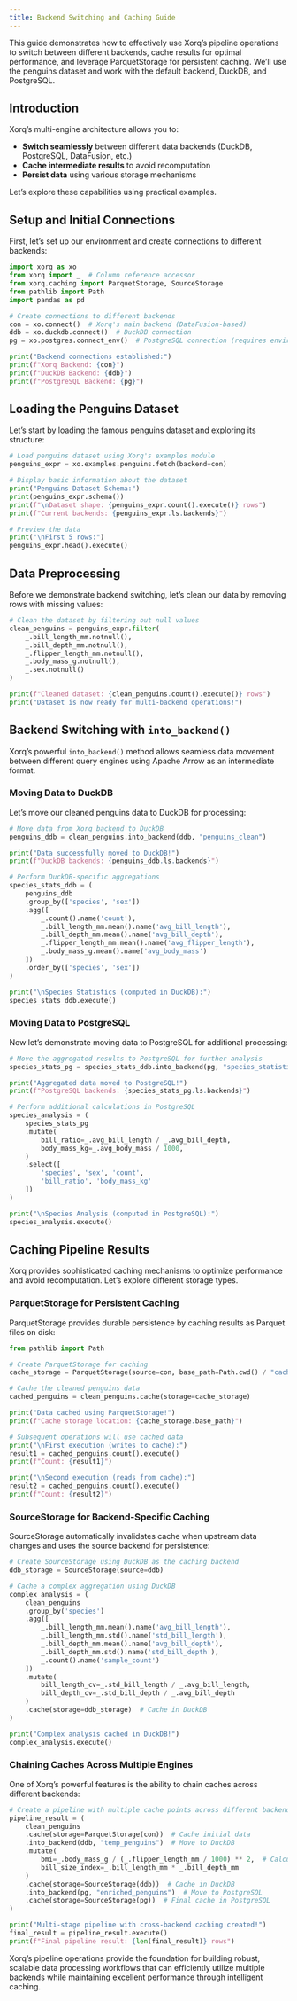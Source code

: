 ```yaml
---
title: Backend Switching and Caching Guide
---
```


This guide demonstrates how to effectively use Xorq's pipeline operations to switch between different backends, cache results for optimal performance, and leverage ParquetStorage for persistent caching. We'll use the penguins dataset and work with the default backend, DuckDB, and PostgreSQL.

## Introduction

Xorq's multi-engine architecture allows you to:

- **Switch seamlessly** between different data backends (DuckDB, PostgreSQL, DataFusion, etc.)
- **Cache intermediate results** to avoid recomputation
- **Persist data** using various storage mechanisms

Let's explore these capabilities using practical examples.

## Setup and Initial Connections

First, let's set up our environment and create connections to different backends:

```python
import xorq as xo
from xorq import _  # Column reference accessor
from xorq.caching import ParquetStorage, SourceStorage
from pathlib import Path
import pandas as pd

# Create connections to different backends
con = xo.connect()  # Xorq's main backend (DataFusion-based)
ddb = xo.duckdb.connect()  # DuckDB connection
pg = xo.postgres.connect_env()  # PostgreSQL connection (requires environment setup)

print("Backend connections established:")
print(f"Xorq Backend: {con}")
print(f"DuckDB Backend: {ddb}")
print(f"PostgreSQL Backend: {pg}")
```

## Loading the Penguins Dataset

Let's start by loading the famous penguins dataset and exploring its structure:

```python
# Load penguins dataset using Xorq's examples module
penguins_expr = xo.examples.penguins.fetch(backend=con)

# Display basic information about the dataset
print("Penguins Dataset Schema:")
print(penguins_expr.schema())
print(f"\nDataset shape: {penguins_expr.count().execute()} rows")
print(f"Current backends: {penguins_expr.ls.backends}")

# Preview the data
print("\nFirst 5 rows:")
penguins_expr.head().execute()
```

## Data Preprocessing

Before we demonstrate backend switching, let's clean our data by removing rows with missing values:

```python
# Clean the dataset by filtering out null values
clean_penguins = penguins_expr.filter(
    _.bill_length_mm.notnull(),
    _.bill_depth_mm.notnull(),
    _.flipper_length_mm.notnull(),
    _.body_mass_g.notnull(),
    _.sex.notnull()
)

print(f"Cleaned dataset: {clean_penguins.count().execute()} rows")
print("Dataset is now ready for multi-backend operations!")
```

## Backend Switching with `into_backend()`

Xorq's powerful `into_backend()` method allows seamless data movement between different query engines using Apache Arrow as an intermediate format.

### Moving Data to DuckDB

Let's move our cleaned penguins data to DuckDB for processing:

```python
# Move data from Xorq backend to DuckDB
penguins_ddb = clean_penguins.into_backend(ddb, "penguins_clean")

print("Data successfully moved to DuckDB!")
print(f"DuckDB backends: {penguins_ddb.ls.backends}")

# Perform DuckDB-specific aggregations
species_stats_ddb = (
    penguins_ddb
    .group_by(['species', 'sex'])
    .agg([
        _.count().name('count'),
        _.bill_length_mm.mean().name('avg_bill_length'),
        _.bill_depth_mm.mean().name('avg_bill_depth'),
        _.flipper_length_mm.mean().name('avg_flipper_length'),
        _.body_mass_g.mean().name('avg_body_mass')
    ])
    .order_by(['species', 'sex'])
)

print("\nSpecies Statistics (computed in DuckDB):")
species_stats_ddb.execute()
```

### Moving Data to PostgreSQL

Now let's demonstrate moving data to PostgreSQL for additional processing:

```python
# Move the aggregated results to PostgreSQL for further analysis
species_stats_pg = species_stats_ddb.into_backend(pg, "species_statistics")

print("Aggregated data moved to PostgreSQL!")
print(f"PostgreSQL backends: {species_stats_pg.ls.backends}")

# Perform additional calculations in PostgreSQL
species_analysis = (
    species_stats_pg
    .mutate(
        bill_ratio=_.avg_bill_length / _.avg_bill_depth,
        body_mass_kg=_.avg_body_mass / 1000,
    )
    .select([
        'species', 'sex', 'count',
        'bill_ratio', 'body_mass_kg'
    ])
)

print("\nSpecies Analysis (computed in PostgreSQL):")
species_analysis.execute()
```

## Caching Pipeline Results

Xorq provides sophisticated caching mechanisms to optimize performance and avoid recomputation. Let's explore different storage types.

### ParquetStorage for Persistent Caching

ParquetStorage provides durable persistence by caching results as Parquet files on disk:

```python
from pathlib import Path

# Create ParquetStorage for caching
cache_storage = ParquetStorage(source=con, base_path=Path.cwd() / "cache")

# Cache the cleaned penguins data
cached_penguins = clean_penguins.cache(storage=cache_storage)

print("Data cached using ParquetStorage!")
print(f"Cache storage location: {cache_storage.base_path}")

# Subsequent operations will use cached data
print("\nFirst execution (writes to cache):")
result1 = cached_penguins.count().execute()
print(f"Count: {result1}")

print("\nSecond execution (reads from cache):")
result2 = cached_penguins.count().execute()
print(f"Count: {result2}")
```

### SourceStorage for Backend-Specific Caching

SourceStorage automatically invalidates cache when upstream data changes and uses the source backend for persistence:

```python
# Create SourceStorage using DuckDB as the caching backend
ddb_storage = SourceStorage(source=ddb)

# Cache a complex aggregation using DuckDB
complex_analysis = (
    clean_penguins
    .group_by('species')
    .agg([
        _.bill_length_mm.mean().name('avg_bill_length'),
        _.bill_length_mm.std().name('std_bill_length'),
        _.bill_depth_mm.mean().name('avg_bill_depth'),
        _.bill_depth_mm.std().name('std_bill_depth'),
        _.count().name('sample_count')
    ])
    .mutate(
        bill_length_cv=_.std_bill_length / _.avg_bill_length,
        bill_depth_cv=_.std_bill_depth / _.avg_bill_depth
    )
    .cache(storage=ddb_storage)  # Cache in DuckDB
)

print("Complex analysis cached in DuckDB!")
complex_analysis.execute()
```

### Chaining Caches Across Multiple Engines

One of Xorq's powerful features is the ability to chain caches across different backends:

```python
# Create a pipeline with multiple cache points across different backends
pipeline_result = (
    clean_penguins
    .cache(storage=ParquetStorage(con))  # Cache initial data
    .into_backend(ddb, "temp_penguins")  # Move to DuckDB
    .mutate(
        bmi=_.body_mass_g / (_.flipper_length_mm / 1000) ** 2,  # Calculate BMI-like metric
        bill_size_index=_.bill_length_mm * _.bill_depth_mm
    )
    .cache(storage=SourceStorage(ddb))  # Cache in DuckDB
    .into_backend(pg, "enriched_penguins")  # Move to PostgreSQL
    .cache(storage=SourceStorage(pg))  # Final cache in PostgreSQL
)

print("Multi-stage pipeline with cross-backend caching created!")
final_result = pipeline_result.execute()
print(f"Final pipeline result: {len(final_result)} rows")
```

Xorq's pipeline operations provide the foundation for building robust, scalable data processing workflows that can efficiently utilize multiple backends while maintaining excellent performance through intelligent caching.
